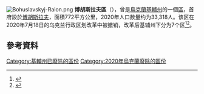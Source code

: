 [[Image:Bohuslavskyj-Raion.png|thumb]]
'''博胡斯拉夫區'''（{{lang-uk|Богуславський район}}），曾是[[烏克蘭|烏克蘭]][[基輔州|基輔州]]的一個[[区_(乌克兰)|區]]，首府設於[[博胡斯拉夫|博胡斯拉夫]]，面積772平方公里，2020年人口数量约为33,318人。该区在2020年7月18日的乌克兰行政区划改革中被撤销，改革后基辅州下分为7个区<ref>{{Cite news|title=Про утворення та ліквідацію районів. Постанова Верховної Ради України № 807-ІХ.|url=http://www.golos.com.ua/article/333466|access-date=2020-10-03|date=2020-07-18|website=Голос України|language=uk|archive-date=2021-07-09|archive-url=https://web.archive.org/web/20210709121303/http://www.golos.com.ua/article/333466}}</ref><ref name="2020_reform_maps">{{cite web |title=Нові райони: карти + склад |url=https://www.minregion.gov.ua/press/news/novi-rajony-karty-sklad/ |publisher=Міністерство розвитку громад та територій України |language=uk |access-date=2022-05-11 |archive-date=2021-03-02 |archive-url=https://web.archive.org/web/20210302224321/https://www.minregion.gov.ua/press/news/novi-rajony-karty-sklad/ }}</ref>。

==參考資料==
{{Reflist}}

{{coord|49|32|48|N|30|52|22|E|source:kolossus-jawiki|display=title}}
{{Kiev-geo-stub}}

{{DEFAULTSORT:Богуславський район}}
[[Category:基輔州已廢除的區份|Category:基輔州已廢除的區份]]
[[Category:2020年烏克蘭廢除的區份|Category:2020年烏克蘭廢除的區份]]